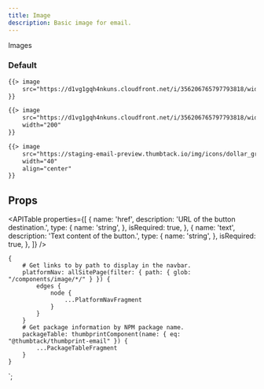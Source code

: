 ```yaml
---
title: Image
description: Basic image for email.
---
```



<ComponentHeader data={props.data} />

Images

### Default

```email emailPartial=image
{{> image
    src="https://d1vg1gqh4nkuns.cloudfront.net/i/356206765797793818/width/1024.jpeg"
}}
```

```email emailPartial=image
{{> image
    src="https://d1vg1gqh4nkuns.cloudfront.net/i/356206765797793818/width/400.jpeg"
    width="200"
}}
```

```email emailPartial=image
{{> image
    src="https://staging-email-preview.thumbtack.io/img/icons/dollar_green@2x.png"
    width="40"
    align="center"
}}
```

## Props

<APITable
    properties={[
        {
            name: 'href',
            description: 'URL of the button destination.',
            type: {
                name: 'string',
            },
            isRequired: true,
        },
        {
            name: 'text',
            description: 'Text content of the button.',
            type: {
                name: 'string',
            },
            isRequired: true,
        },
    ]}
/>

<ComponentFooter data={props.data} />

    {
        # Get links to by path to display in the navbar.
        platformNav: allSitePage(filter: { path: { glob: "/components/image/*/" } }) {
            edges {
                node {
                    ...PlatformNavFragment
                }
            }
        }
        # Get package information by NPM package name.
        packageTable: thumbprintComponent(name: { eq: "@thumbtack/thumbprint-email" }) {
            ...PackageTableFragment
        }
    }
`;
